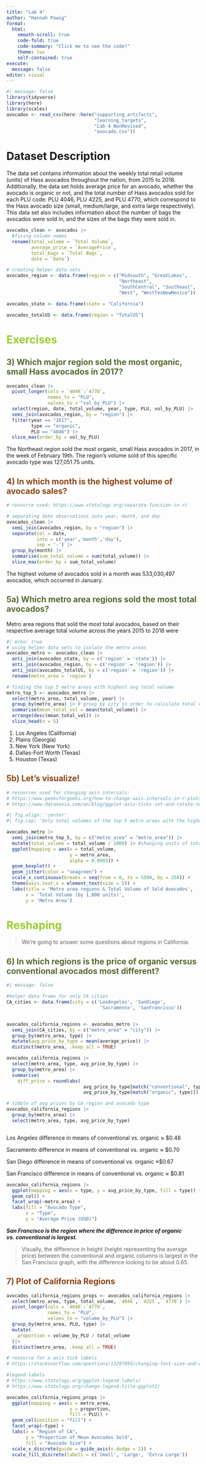 ```yaml
---
title: "Lab 4"
author: "Hannah Pawig"
format: 
  html:
    smooth-scroll: true
    code-fold: true
    code-summary: "Click me to see the code!"
    theme: lux 
    self-contained: true
execute:
  message: false
editor: visual
---
```


```r
#| message: false
library(tidyverse)
library(here)
library(scales)
avocados <- read_csv(here::here("supporting_artifacts",
                                "learning_targets",
                                "Lab 4 NonRevised",
                                "avocado.csv"))
```

# Dataset Description

The data set contains information about the weekly total retail volume (units) of Hass avocados throughout the nation, from 2015 to 2018. Additionally, the data set holds average price for an avocado, whether the avocado is organic or not, and the total number of Hass avocados sold for each PLU code: PLU 4046, PLU 4225, and PLU 4770, which correspond to the Hass avocado size (small, medium/large, and extra large respectively). This data set also includes information about the number of bags the avocados were sold in, and the sizes of the bags they were sold in.

```r
avocados_clean <- avocados |>
  #fixing column names
  rename(total_volume = `Total Volume`,
         average_price = `AveragePrice`,
         total_bags = `Total Bags`,
         date = `Date`)

# creating helper data sets
avocados_region <- data.frame(region = c("Midsouth", "GreatLakes",
                                         "Northeast",
                                         "SouthCentral", "Southeast",
                                         "West", "WestTexNewMexico"))

avocados_state <- data.frame(state = "California")

avocados_totalUS <- data.frame(region = "TotalUS")
```

# Exercises {style="color: yellowgreen"}

## 3) Which major region sold the most organic, small Hass avocados in 2017? {style="color: darkolivegreen"}

```r
avocados_clean |> 
  pivot_longer(cols = `4046`:`4770`,
               names_to = "PLU",
               values_to = "vol_by_PLU") |>
  select(region, date, total_volume, year, type, PLU, vol_by_PLU) |>
  semi_join(avocados_region, by = "region") |>
  filter(year == "2017",
         type == "organic",
         PLU == "4046") |>
  slice_max(order_by = vol_by_PLU)

```

The Northeast region sold the most organic, small Hass avocados in 2017, in the week of February 19th. The region's volume sold of this specific avocado type was 127,051.75 units.

## 4) In which month is the highest volume of avocado sales? {style="color: saddlebrown"}

```r
# resource used: https://www.statology.org/separate-function-in-r/

# separating date observations into year, month, and day
avocados_clean |>
  semi_join(avocados_region, by = "region") |>
  separate(col = date,
           into = c('year','month','day'),
           sep = '-') |>
  group_by(month) |>
  summarise(sum_total_volume = sum(total_volume)) |>
  slice_max(order_by = sum_total_volume)
```

The highest volume of avocados sold in a month was 533,030,497 avocados, which occurred in January.

## 5a) Which metro area regions sold the most total avocados? {style="color: darkolivegreen"}

Metro area regions that sold the *most* total avocados, based on their respective average total volume across the years 2015 to 2018 were

```r
#| echo: true
# using helper data sets to isolate the metro areas
avocados_metro <- avocados_clean |>
  anti_join(avocados_state, by = c('region' = 'state')) |>
  anti_join(avocados_region, by = c('region' = 'region')) |>
  anti_join(avocados_totalUS, by = c('region' = 'region')) |>
  rename(metro_area = `region`)

# finding the top 5 metro areas with highest avg total volume
metro_top_5 <- avocados_metro |>
  select(metro_area, total_volume, year) |>
  group_by(metro_area) |> # group by city in order to calculate total volume means                           # within each city
  summarise(mean_total_vol = mean(total_volume)) |>
  arrange(desc(mean_total_vol)) |>
  slice_head(n = 5)
```

1.  Los Angeles (California)
2.  Plains (Georgia)
3.  New York (New York)
4.  Dallas-Fort Worth (Texas)
5.  Houston (Texas)

## 5b) Let's visualize! {style="color: saddlebrown"}

```r
# resources used for changing axis intervals:
# https://www.geeksforgeeks.org/how-to-change-axis-intervals-in-r-plots/
# https://www.datanovia.com/en/blog/ggplot-axis-ticks-set-and-rotate-text-labels/

#| fig.align: 'center'
#| fig.cap: 'Only total volumes of the top 5 metro areas with the highest overall average total volume are shown'

avocados_metro |>
  semi_join(metro_top_5, by = c("metro_area" = "metro_area")) |>
  mutate(total_volume = total_volume / 1000) |> #changing units of total volume to                                                            thousand units
  ggplot(mapping = aes(x = total_volume,
                       y = metro_area,
                       alpha = 0.0003)) +
  geom_boxplot() +
  geom_jitter(color = "seagreen") +
  scale_x_continuous(breaks = seq(from = 0, to = 5500, by = 250)) +
  theme(axis.text.x = element_text(size = 5)) +
  labs(title = 'Metro area regions & Total Volume of Sold Avocados',
       x = 'Total Volume (by 1,000 units)',
       y = 'Metro Area')

```

# Reshaping {style="color: yellowgreen"}

> We're going to answer some questions about regions in California.

## 6) In which regions is the price of organic versus conventional avocados most different? {style="color: darkolivegreen"}

```r
#| message: false

#helper data frame for only CA cities
CA_cities <- data.frame(city = c('LosAngeles', 'SanDiego',
                                  'Sacramento', 'SanFrancisco'))


avocados_california_regions <- avocados_metro |>
  semi_join(CA_cities, by = c("metro_area" = "city")) |>
  group_by(metro_area, type) |>
  mutate(avg_price_by_type = mean(average_price)) |>
  distinct(metro_area, .keep_all = TRUE)

avocados_california_regions |>
  select(metro_area, type, avg_price_by_type) |>
  group_by(metro_area) |>
  summarise(
    diff_price = round(abs(
                            avg_price_by_type[match("conventional", type)] -
                            avg_price_by_type[match("organic", type)]), digits = 2))

# tibble of avg prices by CA region and avocado type
avocados_california_regions |>
  group_by(metro_area) |>
  select(metro_area, type, avg_price_by_type)



```

Los Angeles difference in means of conventional vs. organic ≈ \$0.48

Sacramento difference in means of conventional vs. organic ≈ \$0.70

San Diego difference in means of conventional vs. organic ≈\$0.67

San Francisco difference in means of conventional vs. organic ≈ \$0.81

```r
avocados_california_regions |>
  ggplot(mapping = aes(x = type, y = avg_price_by_type, fill = type)) +
  geom_col() +
  facet_wrap(~metro_area) +
  labs(fill = "Avocado Type",
       x = "Type",
       y = "Average Price (USD)")
```

***San Francisco is the region where the difference in price of organic vs. conventional is largest.***

> Visually, the difference in height (height representing the average price) between the conventional and organic columns is largest in the San Francisco graph, with the difference looking to be about 0.65.

## 7) Plot of California Regions {style="color: saddlebrown"}

```r
avocados_california_regions_props <- avocados_california_regions |>
  select(metro_area, type, total_volume, `4046`, `4225`, `4770`) |>
  pivot_longer(cols = `4046`:`4770`,
               names_to = "PLU",
               values_to = "volume_by_PLU") |>
  group_by(metro_area, PLU, type) |>
  mutate(
    proportion = volume_by_PLU / total_volume
  )|>
  distinct(metro_area, .keep_all = TRUE)
```

```r
# resource for x axis tick labels
# https://stackoverflow.com/questions/13297995/changing-font-size-and-direction-of-axes-text-in-ggplot2

#legend labels
# https://www.statology.org/ggplot-legend-labels/
# https://www.statology.org/change-legend-title-ggplot2/

avocados_california_regions_props |>
  ggplot(mapping = aes(x = metro_area, 
                       y = proportion, 
                       fill = PLU)) +
  geom_col(position = "fill") +
  facet_wrap(~type) +
  labs(x = "Region of CA",
       y = "Proportion of Mean Avocados Sold",
       fill = "Avocado Size") +
  scale_x_discrete(guide = guide_axis(n.dodge = 2)) +
  scale_fill_discrete(labels = c('Small', 'Large', 'Extra Large'))
```
